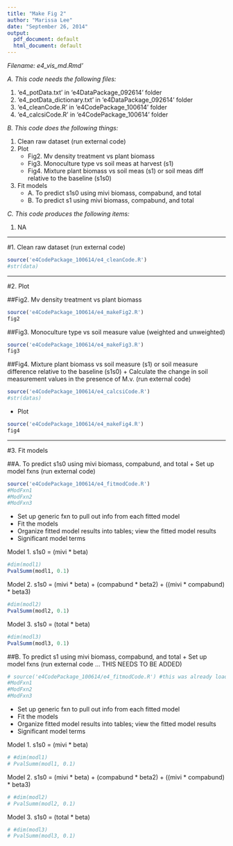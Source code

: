 ```yaml
---
title: "Make Fig 2"
author: "Marissa Lee"
date: "September 26, 2014"
output:
  pdf_document: default
  html_document: default
---
```

*Filename: e4_vis_md.Rmd'*

*A. This code needs the following files:*  

1. 'e4_potData.txt' in 'e4DataPackage_092614' folder
2. 'e4_potData_dictionary.txt' in 'e4DataPackage_092614' folder
3. 'e4_cleanCode.R' in 'e4CodePackage_100614' folder
4. 'e4_calcsiCode.R' in 'e4CodePackage_100614' folder

*B. This code does the following things:*  

1. Clean raw dataset (run external code)
2. Plot
    + Fig2. Mv density treatment vs plant biomass
    + Fig3. Monoculture type vs soil meas at harvest (s1)
    + Fig4. Mixture plant biomass vs soil meas (s1) or soil meas diff relative to the baseline (s1s0)

4. Fit models
    + A. To predict s1s0 using mivi biomass, compabund, and total
    + B. To predict s1 using mivi biomass, compabund, and total

*C. This code produces the following items:*

1. NA 


*******************

#1. Clean raw dataset (run external code)
```r
source('e4CodePackage_100614/e4_cleanCode.R')
#str(data)
```

*******************

#2. Plot  

##Fig2. Mv density treatment vs plant biomass
```r
source('e4CodePackage_100614/e4_makeFig2.R')
fig2
```

##Fig3. Monoculture type vs soil measure value (weighted and unweighted)
```r
source('e4CodePackage_100614/e4_makeFig3.R')
fig3
```

##Fig4. Mixture plant biomass vs soil measure (s1) or soil measure difference relative to the baseline (s1s0) 
+ Calculate the change in soil measurement values in the presence of M.v. (run external code)
```r
source('e4CodePackage_100614/e4_calcsiCode.R')
#str(datas)
```

+ Plot
```r
source('e4CodePackage_100614/e4_makeFig4.R')
fig4
```

*******************

#3. Fit models 

##A. To predict s1s0 using mivi biomass, compabund, and total
+ Set up model fxns (run external code)  
```r
source('e4CodePackage_100614/e4_fitmodCode.R')
#ModFxn1
#ModFxn2
#ModFxn3
```
+ Set up generic fxn to pull out info from each fitted model 
+ Fit the models  
+ Organize fitted model results into tables; view the fitted model results
+ Significant model terms

Model 1. s1s0 = (mivi * beta)  
```r
#dim(modl1)
PvalSumm(modl1, 0.1)
```
  
Model 2. s1s0 = (mivi * beta) + (compabund * beta2) + ((mivi * compabund) * beta3)  
```r
#dim(modl2)
PvalSumm(modl2, 0.1)
```
  
Model 3. s1s0 = (total * beta)  
```r
#dim(modl3)
PvalSumm(modl3, 0.1)
```


##B. To predict s1 using mivi biomass, compabund, and total
+ Set up model fxns (run external code ... THIS NEEDS TO BE ADDED)  
```r
# source('e4CodePackage_100614/e4_fitmodCode.R') #this was already loaded above...
#ModFxn1
#ModFxn2
#ModFxn3
```
+ Set up generic fxn to pull out info from each fitted model 
+ Fit the models  
+ Organize fitted model results into tables; view the fitted model results
+ Significant model terms

Model 1. s1s0 = (mivi * beta)  
```r
# #dim(modl1)
# PvalSumm(modl1, 0.1)
```
  
Model 2. s1s0 = (mivi * beta) + (compabund * beta2) + ((mivi * compabund) * beta3)  
```r
# #dim(modl2)
# PvalSumm(modl2, 0.1)
```
  
Model 3. s1s0 = (total * beta)  
```r
# #dim(modl3)
# PvalSumm(modl3, 0.1)
```








